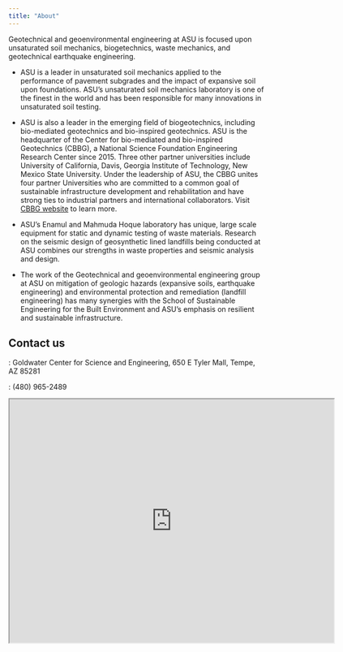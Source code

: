```yaml
---
title: "About"
---
```


Geotechnical and geoenvironmental engineering at ASU is focused upon unsaturated soil mechanics, biogetechnics, waste mechanics, and geotechnical earthquake engineering.

* ASU is a leader in unsaturated soil mechanics applied to the performance of pavement subgrades and the impact of expansive soil upon foundations.
ASU’s unsaturated soil mechanics laboratory is one of the finest in the world and has been responsible for many innovations in unsaturated soil testing.

* ASU is also a leader in the emerging field of biogeotechnics, including bio-mediated geotechnics and bio-inspired geotechnics. 
ASU is the headquarter of the Center for bio-mediated and bio-inspired Geotechnics (CBBG), a National Science Foundation Engineering Research Center since 2015. Three other partner universities include University of California, Davis, Georgia Institute of Technology, New Mexico State University. Under the leadership of ASU, the CBBG unites four partner Universities who are committed to a common goal of sustainable infrastructure development and rehabilitation and have strong ties to industrial partners and international collaborators. Visit [CBBG website](https://cbbg.engineering.asu.edu/) to learn more.

* ASU’s Enamul and Mahmuda Hoque laboratory has unique, large scale equipment for static and dynamic testing of waste materials. Research on the seismic design of geosynthetic lined landfills being conducted at ASU combines our strengths in waste properties and seismic analysis and design.

* The work of the Geotechnical and geoenvironmental engineering group at ASU on mitigation of geologic hazards (expansive soils, earthquake engineering) and environmental protection and remediation (landfill engineering) has many synergies with the School of Sustainable Engineering for the Built Environment and ASU’s emphasis on resilient and sustainable infrastructure. 

## Contact us

<i class="bi bi-geo-alt-fill"></i>: Goldwater Center for Science and Engineering, 650 E Tyler Mall, Tempe, AZ 85281

<i class="bi bi-telephone-fill"></i>: (480) 965-2489 

<iframe src="https://www.google.com/maps/d/u/0/embed?mid=1CI3nKCeGjYBwoTPGaBqTyTTlHNrYkpZH" width="640" height="480"></iframe>
